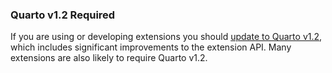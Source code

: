 ::: {.callout appearance="minimal"}
### Quarto v1.2 Required

If you are using or developing extensions you should [update to Quarto v1.2](https://quarto.org/docs/download/), which includes significant improvements to the extension API. Many extensions are also likely to require Quarto v1.2.
:::
